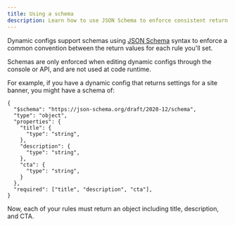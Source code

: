 ```yaml
---
title: Using a schema
description: Learn how to use JSON Schema to enforce consistent return values for dynamic config rules
---
```


Dynamic configs support schemas using [JSON Schema](https://json-schema.org/learn/getting-started-step-by-step) syntax to enforce a common convention between the return values for each rule you'll set.

<Info>
Schemas are only enforced when editing dynamic configs through the console or API, and are not used at code runtime.
</Info>

For example, if you have a dynamic config that returns settings for a site banner, you might have a schema of:
```
{
  "$schema": "https://json-schema.org/draft/2020-12/schema",
  "type": "object",
  "properties": {
    "title": {
      "type": "string",
    },
    "description": {
      "type": "string",
    },
    "cta": {
      "type": "string",
    }
  },
  "required": ["title", "description", "cta"],
}
```

Now, each of your rules must return an object including title, description, and CTA.